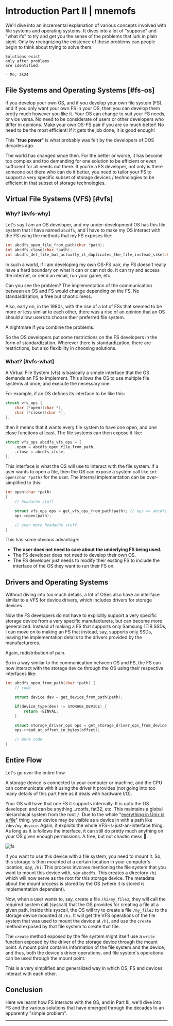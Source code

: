 

# Introduction Part II | mnemofs

We'll dive into an incremental explanation of various concepts involved with file systems and operating systems. It dives into a lot of "suppose" and "what ifs" to try and get you the sense of the problems that lurk in plain sight. Only by recognizing the existence of these problems can people begin to think about trying to solve them.

```
Solutions exist
only after problems
are identified.

- Me, 2k24
```

## File Systems and Operating Systems [#fs-os]

If you develop your own OS, and if you develop your own file system (FS), and if you only want your own FS in your OS, then you can develop them pretty much however you like it. Your OS can change to suit your FS needs, or vice versa. No need to be considerate of users or other developers who differ in opinions. Make your own OS-FS pair if you are so much better! No need to be the most efficient! If it gets the job done, it is good enough!

This "**true power**" is what probably was felt by the developers of DOS decades ago.

The world has changed since then. For the better or worse, it has become too complex and too demanding for one solution to be efficient or even sufficient for all needs out there. If you're a FS developer, not only is there someone out there who can do it better, you need to tailor your FS to support a very specific subset of storage devices / technologies to be efficient in that subset of storage technologies.

## Virtual File Systems (VFS) [#vfs]

### Why? [#vfs-why]

Let's say I am an OS developer, and my under-development OS has this file system that I have named `abcdfs`, and I have to make my OS interact with the FS using the methods that my FS exposes like:

```c
int abcdfs_open_file_from_path(char *path);
int abcdfs_close(char *path);
int abcdfs_del_file_but_actually_it_duplicates_the_file_instead_sike(char *path);
```

In such a world, if I am developing my own OS-FS pair, my FS doesn't really have a hard boundary on what it can or can not do. It can try and access the internet, or send an email, run your game, etc.

Can you see the problem? The implementation of the communication between an OS and FS would change depending on the FS. No standardization, a free but chaotic mess.

Also, early on, in the 1980s, with the rise of a lot of FSs that seemed to be more or less similar to each other, there was a rise of an opinion that an OS should allow users to choose their preferred file system.

A nightmare if you combine the problems.

So the OS developers put some restrictions on the FS developers in the form of standardization. Wherever there is standardization, there are restrictions, but also flexibility in choosing solutions.

### What? [#vfs-what]

A Virtual File System (vfs) is basically a simple interface that the OS demands an FS to implement. This allows the OS to use multiple file systems at once, and execute the necessary one.

For example, if an OS defines its interface to be like this:

```c
struct vfs_ops {
    char (*open)(char *),
    char (*close)(char *),
};
```

then it means that it wants every file system to have one open, and one close functions at least. The file systems can then expose it like:

```c
struct vfs_ops abcdfs_vfs_ops = {
    .open = abcdfs_open_file_from_path,
    .close = abcdfs_close,
};
```

This interface is what the OS will use to interact with the file system. If a user wants to open a file, then the OS can expose a system call like `int open(char *path)` for the user. The internal implementation can be over-simplified to this:
```c
int open(char *path)
{
    // headache stuff

    struct vfs_ops ops = get_vfs_ops_from_path(path); // ops == abcdfs_vfs_ops
    ops->open(path);

    // even more headache stuff
}
```

This has some obvious advantage:

- **The user does not need to care about the underlying FS being used.**
- The FS developer does not need to develop their own OS.
- The FS developer just needs to modify their exsting FS to include the interface of the OS they want to run their FS on.

## Drivers and Operating Systems

Without diving into too much details, a lot of OSes also have an interface similar to a VFS for device drivers, which includes drivers for storage devices.

Now the FS developers do not have to explicitly support a very specific storage device from a very specific manufacturers, but can become more generalized. Instead of making a FS that supports only Samsung 1TiB SSDs, I can move on to making an FS that instead, say, supports only SSDs, leaving the implementation details to the drivers provided by the manufactureres.

Again, redistribution of pain.

So in a way similar to the communication between OS and FS, the FS can now interact with the storage device through the OS using their respective interfaces like:

```c
int abcdfs_open_from_path(char *path) {
    // code

    struct device dev = get_device_from_path(path);

    if(device_type(dev) != STORAGE_DEVICE) {
        return -EINVAL;
    }

    struct storage_driver_ops ops = get_storage_driver_ops_from_device(dev);
    ops->read_at_offset_in_bytes(offset);

    // more code
}
```

## Entire Flow

Let's go over the entire flow.

A storage device is connected to your computer or machine, and the CPU can communicate with it using the driver it provides (not going into too many details of this part here as it deals with hardware I/O).

Your OS will have that one FS it supports internally. It is upto the OS developer, and can be anything...rootfs, fat32, etc. This maintains a global hierarchical system from the root `/`. Due to the whole "[everything in Unix is a file](https://en.wikipedia.org/wiki/Everything_is_a_file)" thing, your device may be visible as a device in with a path like `/dev/my_device`. Again, it exploits the whole VFS-is-just-an-interface thing. As long as it is follows the interface, it can still do pretty much anything on your OS given enough permissions. A free, but not chaotic mess 🥳.

![fs](https://res.cloudinary.com/dbzi2yvvc/image/upload/v1716198473/Screenshot_20240520_151422_ocimv9.png)

If you want to use this device with a file system, you need to mount it. So, this storage is then mounted at a certain location in your computer's location, say, `/hi`. This process involves mentioning the file system that you want to mount this device with, say `abcdfs`. This creates a directory `/hi` which will now serve as the root for this storage device. The metadata about the mount process is stored by the OS (where it is stored is implementation dependent).

Now, when a user wants to, say, create a file `/hi/my_file3`, they will call the required system call (syscall) that the OS provides for creating a file at a given path. Inside this syscall, the OS will try to create a file `/my_file3` to the storage device mounted at `/hi`. It will get the VFS operations of the file system that was used to mount the device at `/hi`, and use the `create` method exposed by that file system to create that file.

The `create` method exposed by the file system might itself use a `write` function exposed by the driver of the storage device through the mount point. A mount point contains information of the file system and the device, and thus, both the device's driver operations, and file system's operations can be used through the mount point.

This is a very simplified and generalized way in which OS, FS and devices interact with each other.

## Conclusion

Here we learnt how FS interacts with the OS, and in Part III, we'll dive into FS and the various solutions that have emerged through the decades to an apparently "simple problem".

---

<Cards>
<Card icon="❰&emsp;" title="Part I" href={prev} />
<Card icon="❱&emsp;" title="Part III" href={next} />
</Cards>